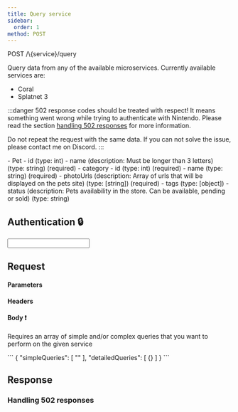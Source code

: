 ```yaml
---
title: Query service
sidebar:
  order: 1
method: POST
---
```


<div class="api-route">
  <span class="api-route-badge POST">POST</span>
  <span class="api-route-text">/\{service}/query</span>
</div>

Query data from any of the available microservices. Currently available services are:

* Coral
* Splatnet 3

:::danger
502 response codes should be treated with respect! It means something went wrong while trying to authenticate with Nintendo.
Please read the section [handling 502 responses](#handling-502-responses) for more information.

Do not repeat the request with the same data. If you can not solve the issue, please contact me on Discord.
:::

<Tree>
  - Pet
    - id (type: int)
    - name (description: Must be longer than 3 letters) (type: string) (required)
    - category
      - id (type: int) (required)
      - name (type: string) (required)
    - photoUrls (description: Array of urls that will be displayed on the pets site) (type: [string]) (required)
    - tags (type: [object])
    - status (description: Pets availability in the store. Can be available, pending or sold) (type: string)
</Tree>

## Authentication 🔒

<Input valueName="HTTP Bearer" valueType="string" required inputType="text" exampleValue="sessiontoken" valueDescription="Uses the sessiontoken generate from the generate token endpoint"/>

## Request

#### Parameters

#### Headers

#### Body ❗

Requires an array of simple and/or complex queries that you want to perform on the given service

<EditableCode language="json" id="request-body">
      ```
      {
        "simpleQueries": [
          ""
        ],
        "detailedQueries": [
          {}
        ]
      }
      ```
</ EditableCode>

<ApiTester url="/service/query" />

## Response

### Handling 502 responses